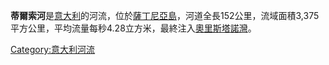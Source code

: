 '''蒂爾索河'''是[[意大利|意大利]]的河流，位於[[薩丁尼亞島|薩丁尼亞島]]，河道全長152公里，流域面積3,375平方公里，平均流量每秒4.28立方米，最終注入[[奧里斯塔諾灣|奧里斯塔諾灣]]。

{{coord|39.885|N|8.54056|E|source:kolossus-dewiki|display=title}}

{{Italy-geo-stub}}
[[Category:意大利河流|Category:意大利河流]]
